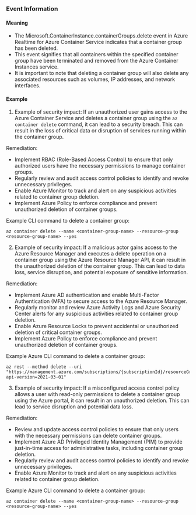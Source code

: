 
### Event Information

#### Meaning

- The Microsoft.ContainerInstance.containerGroups.delete event in Azure Realtime for Azure Container Service indicates that a container group has been deleted.
- This event signifies that all containers within the specified container group have been terminated and removed from the Azure Container Instances service.
- It is important to note that deleting a container group will also delete any associated resources such as volumes, IP addresses, and network interfaces.

#### Example

1. Example of security impact: If an unauthorized user gains access to the Azure Container Service and deletes a container group using the `az container delete` command, it can lead to a security breach. This can result in the loss of critical data or disruption of services running within the container group.

Remediation:
- Implement RBAC (Role-Based Access Control) to ensure that only authorized users have the necessary permissions to manage container groups.
- Regularly review and audit access control policies to identify and revoke unnecessary privileges.
- Enable Azure Monitor to track and alert on any suspicious activities related to container group deletion.
- Implement Azure Policy to enforce compliance and prevent unauthorized deletion of container groups.

Example CLI command to delete a container group:
```
az container delete --name <container-group-name> --resource-group <resource-group-name> --yes
```

2. Example of security impact: If a malicious actor gains access to the Azure Resource Manager and executes a delete operation on a container group using the Azure Resource Manager API, it can result in the unauthorized deletion of the container group. This can lead to data loss, service disruption, and potential exposure of sensitive information.

Remediation:
- Implement Azure AD authentication and enable Multi-Factor Authentication (MFA) to secure access to the Azure Resource Manager.
- Regularly monitor and review Azure Activity Logs and Azure Security Center alerts for any suspicious activities related to container group deletion.
- Enable Azure Resource Locks to prevent accidental or unauthorized deletion of critical container groups.
- Implement Azure Policy to enforce compliance and prevent unauthorized deletion of container groups.

Example Azure CLI command to delete a container group:
```
az rest --method delete --uri "https://management.azure.com/subscriptions/{subscriptionId}/resourceGroups/{resourceGroupName}/providers/Microsoft.ContainerInstance/containerGroups/{containerGroupName}?api-version=2021-03-01"
```

3. Example of security impact: If a misconfigured access control policy allows a user with read-only permissions to delete a container group using the Azure portal, it can result in an unauthorized deletion. This can lead to service disruption and potential data loss.

Remediation:
- Review and update access control policies to ensure that only users with the necessary permissions can delete container groups.
- Implement Azure AD Privileged Identity Management (PIM) to provide just-in-time access for administrative tasks, including container group deletion.
- Regularly review and audit access control policies to identify and revoke unnecessary privileges.
- Enable Azure Monitor to track and alert on any suspicious activities related to container group deletion.

Example Azure CLI command to delete a container group:
```
az container delete --name <container-group-name> --resource-group <resource-group-name> --yes
```

